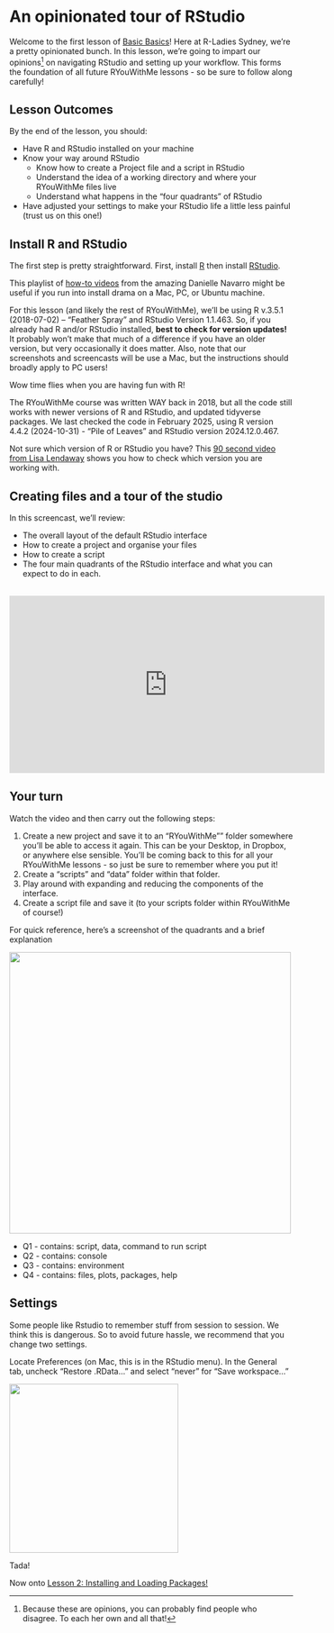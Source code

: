 # An opinionated tour of RStudio {#sec-bb-1}

Welcome to the first lesson of [Basic Basics](../01-BasicBasics-0/)! Here at R-Ladies Sydney, we're a pretty opinionated bunch. In this lesson, we're going to impart our opinions[^01-basicbasics-1-1] on navigating RStudio and setting up your workflow. This forms the foundation of all future RYouWithMe lessons - so be sure to follow along carefully!

[^01-basicbasics-1-1]: Because these are opinions, you can probably find people who disagree. To each her own and all that!

## Lesson Outcomes

By the end of the lesson, you should:

-   Have R and RStudio installed on your machine
-   Know your way around RStudio
    -   Know how to create a Project file and a script in RStudio
    -   Understand the idea of a working directory and where your RYouWithMe files live
    -   Understand what happens in the "four quadrants" of RStudio
-   Have adjusted your settings to make your RStudio life a little less painful (trust us on this one!)

## Install R and RStudio

The first step is pretty straightforward. First, install [R](https://cloud.r-project.org/) then install [RStudio](https://www.rstudio.com/products/rstudio/download/#download).

::: callout-tip
This playlist of [how-to videos](https://www.youtube.com/watch?v=ay25o485YXs&list=PLRPB0ZzEYegOZivdelOuEn-R-XUN-DOjd) from the amazing Danielle Navarro might be useful if you run into install drama on a Mac, PC, or Ubuntu machine.
:::

For this lesson (and likely the rest of RYouWithMe), we'll be using R v.3.5.1 (2018-07-02) -- "Feather Spray" and RStudio Version 1.1.463. So, if you already had R and/or RStudio installed, **best to check for version updates!** It probably won't make that much of a difference if you have an older version, but very occasionally it does matter. Also, note that our screenshots and screencasts will be use a Mac, but the instructions should broadly apply to PC users!

::: callout-note
Wow time flies when you are having fun with R!

The RYouWithMe course was written WAY back in 2018, but all the code still works with newer versions of R and RStudio, and updated tidyverse packages. We last checked the code in February 2025, using R version 4.4.2 (2024-10-31) - “Pile of Leaves” and RStudio version 2024.12.0.467.

Not sure which version of R or RStudio you have? This [90 second video from Lisa Lendaway](https://lisalendway.netlify.app/) shows you how to check which version you are working with.
:::

## Creating files and a tour of the studio

In this screencast, we'll review:

-   The overall layout of the default RStudio interface
-   How to create a project and organise your files
-   How to create a script
-   The four main quadrants of the RStudio interface and what you can expect to do in each.

<br> <iframe width="560" height="315" src="https://www.youtube.com/embed/kfcX5DEMAp4?rel=0&modestbranding=1" frameborder="0" allow="accelerometer; autoplay; encrypted-media; gyroscope; picture-in-picture" allowfullscreen></iframe>

## Your turn

Watch the video and then carry out the following steps:

1.  Create a new project and save it to an "RYouWithMe"" folder somewhere you'll be able to access it again. This can be your Desktop, in Dropbox, or anywhere else sensible. You'll be coming back to this for all your RYouWithMe lessons - so just be sure to remember where you put it!
2.  Create a "scripts" and "data" folder within that folder.
3.  Play around with expanding and reducing the components of the interface.
4.  Create a script file and save it (to your scripts folder within RYouWithMe of course!)

For quick reference, here's a screenshot of the quadrants and a brief explanation

![](/courses/img/quadrants.jpg){width="500"}

-   Q1 - contains: script, data, command to run script
-   Q2 - contains: console
-   Q3 - contains: environment
-   Q4 - contains: files, plots, packages, help

## Settings

Some people like Rstudio to remember stuff from session to session. We think this is dangerous. So to avoid future hassle, we recommend that you change two settings.

Locate Preferences (on Mac, this is in the RStudio menu). In the General tab, uncheck "Restore .RData..." and select "never" for "Save workspace..."

![](/courses/img/settings.jpg){width="300"}

Tada!

Now onto [Lesson 2: Installing and Loading Packages!](01-BasicBasics-2.qmd)
